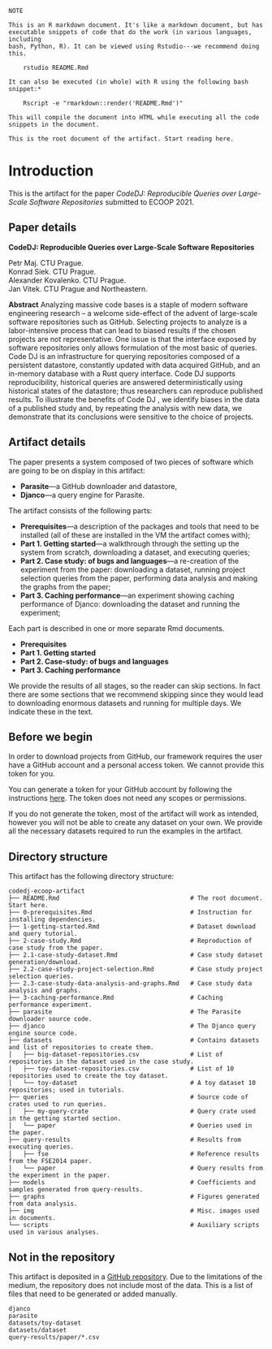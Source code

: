 ~~~
NOTE

This is an R markdown document. It's like a markdown document, but has 
executable snippets of code that do the work (in various languages, including
bash, Python, R). It can be viewed using Rstudio---we recommend doing this.

    rstudio README.Rmd

It can also be executed (in whole) with R using the following bash snippet:*
 
    Rscript -e "rmarkdown::render('README.Rmd')"

This will compile the document into HTML while executing all the code 
snippets in the document.

This is the root document of the artifact. Start reading here.
~~~

# Introduction

This is the artifact for the paper *CodeDJ: Reproducible Queries over 
Large-Scale Software Repositories* submitted to ECOOP 2021.

## Paper details

**CodeDJ: Reproducible Queries over Large-Scale Software Repositories**

Petr Maj. CTU Prague.  
Konrad Siek. CTU Prague.  
Alexander Kovalenko. CTU Prague.   
Jan Vitek. CTU Prague and Northeastern.  

**Abstract** Analyzing massive code bases is a staple of modern software
engineering research – a welcome side-effect of the advent of large-scale
software repositories such as GitHub. Selecting projects to analyze is a
labor-intensive process that can lead to biased results if the chosen projects
are not representative. One issue is that the interface exposed by software
repositories only allows formulation of the most basic of queries. Code DJ is an
infrastructure for querying repositories composed of a persistent datastore,
constantly updated with data acquired GitHub, and an in-memory database with a
Rust query interface. Code DJ supports reproducibility, historical queries are
answered deterministically using historical states of the datastore; thus
researchers can reproduce published results. To illustrate the benefits of Code
DJ , we identify biases in the data of a published study and, by repeating the
analysis with new data, we demonstrate that its conclusions were sensitive to
the choice of projects.

## Artifact details

The paper presents a system composed of two pieces of software which are going
to be on display in this artifact:

- **Parasite**---a GitHub downloader and datastore,
- **Djanco**---a query engine for Parasite.

The artifact consists of the following parts:

- **Prerequisites**---a description of the packages and tools that need to be
  installed (all of these are installed in the VM the artifact comes with);
- **Part 1. Getting started**---a walkthrough through the setting up the 
  system from scratch, downloading a dataset, and executing queries;
- **Part 2. Case study: of bugs and languages**---a re-creation of the 
  experiment from the paper: downloading a dataset, running project selection 
  queries from the paper, performing data analysis and making the graphs from 
  the paper;
- **Part 3. Caching performance**---an experiment showing caching 
  performance of Djanco: downloading the dataset and running the experiment;

Each part is described in one or more separate Rmd documents.

- **Prerequisites** [](0-prerequisites.Rmd)
- **Part 1. Getting started** [](1-getting-started.Rmd)
- **Part 2. Case-study: of bugs and languages** [](2-case-study.Rmd)
- **Part 3. Caching performance** [](3-caching-performance.Rmd)

We provide the results of all stages, so the reader can skip sections. In
fact there are some sections that we recommend skipping since they would
lead to downloading enormous datasets and running for multiple days. We
indicate these in the text.  

## Before we begin

In order to download projects from GitHub, our framework requires the user have a 
GitHub account and a personal access token. We cannot provide this token for you.

You can generate a token for your 
GitHub account by following the instructions 
[here](https://docs.github.com/en/github/authenticating-to-github/creating-a-personal-access-token). 
The token does not need any scopes or permissions.

If you do not generate the token, most of the artifact will work as intended, 
however you will not be able to create any dataset on your own. We provide all 
the necessary datasets required to run the examples in the artifact.

## Directory structure

This artifact has the following directory structure:

```
codedj-ecoop-artifact
├── README.Rmd                                    # The root document. Start here.
├── 0-prerequisites.Rmd                           # Instruction for installing dependencies.
├── 1-getting-started.Rmd                         # Dataset download and query tutorial.
├── 2-case-study.Rmd                              # Reproduction of case study from the paper.
├── 2.1-case-study-dataset.Rmd                    # Case study dataset generation/download.
├── 2.2-case-study-project-selection.Rmd          # Case study project selection queries.
├── 2.3-case-study-data-analysis-and-graphs.Rmd   # Case study data analysis and graphs.
├── 3-caching-performance.Rmd                     # Caching performance experiment.
├── parasite                                      # The Parasite downloader source code.
├── djanco                                        # The Djanco query engine source code.
├── datasets                                      # Contains datasets and list of repositories to create them.
│   ├── big-dataset-repositories.csv              # List of repositories in the dataset used in the case study.
│   ├── toy-dataset-repositories.csv              # List of 10 repositories used to create the toy dataset.
│   └── toy-dataset                               # A toy dataset 10 repositories; used in tutorials.
├── queries                                       # Source code of crates used to run queries.
│   ├── my-query-crate                            # Query crate used in the getting started section.
│   └── paper                                     # Queries used in the paper.
├── query-results                                 # Results from executing queries.
│   ├── fse                                       # Reference results from the FSE2014 paper.
│   └── paper                                     # Query results from the experiment in the paper.
├── models                                        # Coefficients and samples generated from query-results.
├── graphs                                        # Figures generated from data analysis.
├── img                                           # Misc. images used in documents.
└── scripts                                       # Auxiliary scripts used in various analyses.
```

## Not in the repository

This artifact is deposited in a [GitHub repository](https://github.com/PRL-PRG/codedj-ecoop-artifact). Due to the limitations 
of the medium, the repository does not include most of the data. This is a list of files that 
need to be generated or added manually.

```
djanco
parasite
datasets/toy-dataset
datasets/dataset
query-results/paper/*.csv
```
